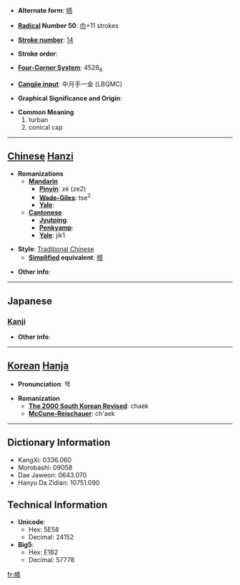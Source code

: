 * '''Alternate form''': [[帻]]

* '''[[Wiktionary:Chinese radical index| Radical]] Number 50''': [[Wiktionary:Chinese radical index 巾|巾]]+11 strokes

* '''[[Wiktionary:Chinese total strokes index|Stroke number]]''': [[Wiktionary:Chinese total strokes index 14|14]]

* '''Stroke order''': 

* '''[[Wiktionary:Chinese four corner index|Four-Corner System]]''': 4528<sub>6</sub>

* '''[[Wiktionary:Chinese Cangjie index|Cangjie input]]''': 中月手一金 (LBQMC)

* '''Graphical Significance and Origin''': 

* '''Common Meaning'''
*#turban
*# conical cap


----

== [[Chinese]] [[Hanzi]] ==

* '''Romanizations'''
** '''[[Mandarin]]'''
*** '''[[Pinyin]]''': zé (ze2)
*** '''[[Wade-Giles]]''': tse<sup>2</sup>
*** '''[[Yale]]''': 
** '''[[Cantonese]]'''
*** '''[[Jyutping]]''':
*** '''[[Penkyamp]]''': 
*** '''[[Yale]]''': jik1

* '''Style''': [[Traditional Chinese]] 
** '''[[Simplified Chinese|Simplified]] equivalent''': [[帻]]

* '''Other info''': 

----

==Japanese==
===[[Kanji]]===
{{kanji|on readings=[[さく]] (saku), [[しゃく]] (shaku)|kun readings=[[ずきん]] (zukin)}}

* '''Other info''':  

----

== [[Korean]] [[Hanja]] ==

* '''Pronunciation''': 책

* '''Romanization'''
** '''[[The 2000 South Korean Revised Romanization|The 2000 South Korean Revised]]''': chaek
** '''[[McCune-Reischauer]]''': ch'aek

----

== Dictionary Information ==

* KangXi: 0336.060
* Morobashi: 09058
* Dae Jaweon: 0643.070
* Hanyu Da Zidian: 10751.090

== Technical Information ==

* '''Unicode''':
** Hex: 5E58
** Decimal: 24152
* '''Big5''':
** Hex: E1B2
** Decimal: 57778

[[fr:幘]]